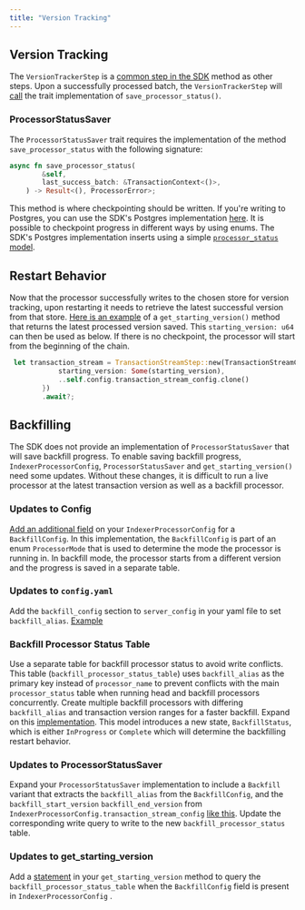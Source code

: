```yaml
---
title: "Version Tracking"
---
```


## Version Tracking

The `VersionTrackerStep` is a [common step in the SDK](https://github.com/libra2org/aptos-indexer-processors-v2/blob/main/processor/src/processors/events/events_processor.rs#L125) method as other steps.  Upon a successfully processed batch, the `VersionTrackerStep` will [call](https://github.com/libra2org/aptos-indexer-processor-sdk/blob/main/aptos-indexer-processors-sdk/sdk/src/common_steps/version_tracker_step.rs#L57) the trait implementation of `save_processor_status()`.

### ProcessorStatusSaver

The `ProcessorStatusSaver` trait requires the implementation of the method `save_processor_status` with the following signature:

```rust
async fn save_processor_status(
        &self,
        last_success_batch: &TransactionContext<()>,
    ) -> Result<(), ProcessorError>;
```

This method is where checkpointing should be written.
If you're writing to Postgres, you can use the SDK's Postgres implementation [here](https://github.com/libra2org/aptos-indexer-processor-sdk/blob/main/aptos-indexer-processors-sdk/sdk/src/postgres/utils/checkpoint.rs#L66).
It is possible to checkpoint progress in different ways by using enums.
The SDK's Postgres implementation inserts using a simple [`processor_status` model](https://github.com/libra2org/aptos-indexer-processor-sdk/blob/main/aptos-indexer-processors-sdk/sdk/src/postgres/models/processor_status.rs).

## Restart Behavior

Now that the processor successfully writes to the chosen store for version tracking, upon restarting it needs to retrieve the latest successful version from that store.
[Here is an example](https://github.com/libra2org/aptos-indexer-processor-sdk/blob/main/aptos-indexer-processors-sdk/sdk/src/postgres/utils/checkpoint.rs#L118) of a `get_starting_version()` method that returns the latest processed version saved.
This `starting_version: u64` can then be used as below.
If there is no checkpoint, the processor will start from the beginning of the chain.

```rust
 let transaction_stream = TransactionStreamStep::new(TransactionStreamConfig {
            starting_version: Some(starting_version),
            ..self.config.transaction_stream_config.clone()
        })
        .await?;
```

## Backfilling

The SDK does not provide an implementation of `ProcessorStatusSaver` that will save backfill progress.
To enable saving backfill progress, `IndexerProcessorConfig`, `ProcessorStatusSaver` and `get_starting_version()` need some updates.
Without these changes, it is difficult to run a live processor at the latest transaction version as well as a backfill processor.

### Updates to Config

[Add an additional field](https://github.com/libra2org/aptos-indexer-processors-v2/blob/main/processor/src/config/processor_mode.rs#L29) on your `IndexerProcessorConfig` for a `BackfillConfig`.
In this implementation, the `BackfillConfig` is part of an enum `ProcessorMode` that is used to determine the mode the processor is running in.
In backfill mode, the processor starts from a different version and the progress is saved in a separate table.

### Updates to `config.yaml`

Add the `backfill_config` section to `server_config` in your yaml file to set `backfill_alias`. [Example](https://github.com/libra2org/aptos-indexer-processors-v2/blob/main/processor/example-backfill-config.yaml)

### Backfill Processor Status Table

Use a separate table for backfill processor status to avoid write conflicts. This table (`backfill_processor_status_table`) uses `backfill_alias` as the primary key instead of `processor_name` to prevent conflicts with the main `processor_status` table when running head and backfill processors concurrently.
Create multiple backfill processors with differing `backfill_alias` and transaction version ranges for a faster backfill.
Expand on this [implementation](https://github.com/libra2org/aptos-indexer-processors-v2/blob/main/processor/src/db/backfill_processor_status.rs).
This model introduces a new state, `BackfillStatus`, which is either `InProgress` or `Complete` which will determine the backfilling restart behavior.

### Updates to ProcessorStatusSaver

Expand your `ProcessorStatusSaver` implementation to include a `Backfill` variant that extracts the `backfill_alias` from the `BackfillConfig`, and the `backfill_start_version` `backfill_end_version` from `IndexerProcessorConfig.transaction_stream_config` [like this](https://github.com/libra2org/aptos-indexer-processors-v2/blob/main/processor/src/processors/processor_status_saver.rs#L96).
Update the corresponding write query to write to the new `backfill_processor_status` table.

### Updates to get\_starting\_version

Add a [statement](https://github.com/libra2org/aptos-indexer-processors-v2/blob/main/processor/src/processors/processor_status_saver.rs#L190) in your `get_starting_version` method to query the `backfill_processor_status_table` when the `BackfillConfig` field is present in `IndexerProcessorConfig` .
